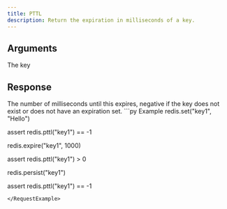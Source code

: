 ```yaml
---
title: PTTL
description: Return the expiration in milliseconds of a key.
---
```



## Arguments

<ParamField body="key" type="str" required>
  The key 
</ParamField>

## Response

<ResponseField type="int" required>
  The number of milliseconds until this expires, negative if the key does not exist or does not have an expiration set.
</ResponseField>

<RequestExample>
```py Example
redis.set("key1", "Hello")

assert redis.pttl("key1") == -1

redis.expire("key1", 1000)

assert redis.pttl("key1") > 0

redis.persist("key1")

assert redis.pttl("key1") == -1
```
</RequestExample>
